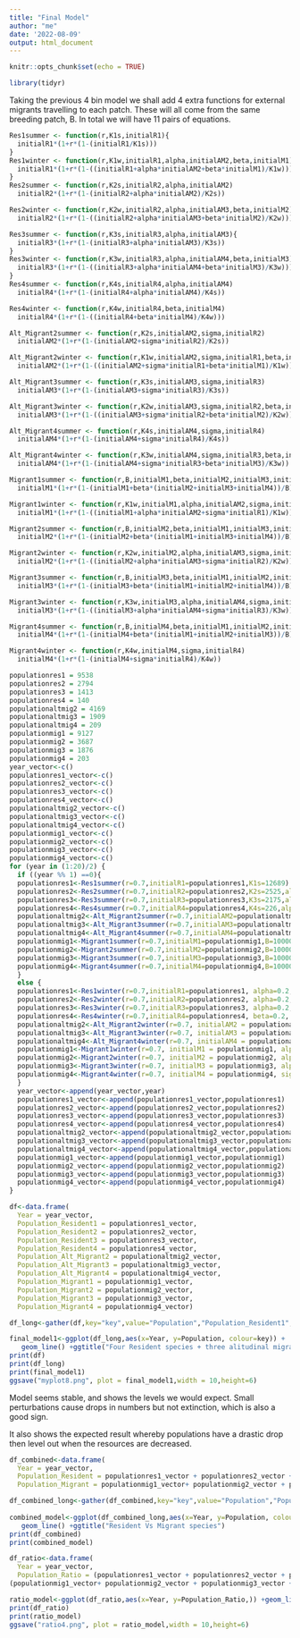 ```yaml
---
title: "Final Model"
author: "me"
date: '2022-08-09'
output: html_document
---
```


```r
knitr::opts_chunk$set(echo = TRUE)
```


```r
library(tidyr)
```

Taking the previous 4 bin model we shall add 4 extra functions for external migrants travelling to each patch. These will all come from the same breeding patch, B. In total we will have 11 pairs of equations.
```r
Res1summer <- function(r,K1s,initialR1){
  initialR1*(1+r*(1-(initialR1/K1s)))
}
Res1winter <- function(r,K1w,initialR1,alpha,initialAM2,beta,initialM1){
  initialR1*(1+r*(1-((initialR1+alpha*initialAM2+beta*initialM1)/K1w)))
}
Res2summer <- function(r,K2s,initialR2,alpha,initialAM2)
  initialR2*(1+r*(1-(initialR2+alpha*initialAM2)/K2s))

Res2winter <- function(r,K2w,initialR2,alpha,initialAM3,beta,initialM2)
  initialR2*(1+r*(1-((initialR2+alpha*initialAM3+beta*initialM2)/K2w)))

Res3summer <- function(r,K3s,initialR3,alpha,initialAM3){
  initialR3*(1+r*(1-(initialR3+alpha*initialAM3)/K3s))
}
Res3winter <- function(r,K3w,initialR3,alpha,initialAM4,beta,initialM3){
  initialR3*(1+r*(1-((initialR3+alpha*initialAM4+beta*initialM3)/K3w)))
}
Res4summer <- function(r,K4s,initialR4,alpha,initialAM4)
  initialR4*(1+r*(1-(initialR4+alpha*initialAM4)/K4s))

Res4winter <- function(r,K4w,initialR4,beta,initialM4)
  initialR4*(1+r*(1-((initialR4+beta*initialM4)/K4w)))

Alt_Migrant2summer <- function(r,K2s,initialAM2,sigma,initialR2)
  initialAM2*(1+r*(1-(initialAM2+sigma*initialR2)/K2s))

Alt_Migrant2winter <- function(r,K1w,initialAM2,sigma,initialR1,beta,initialM1)
  initialAM2*(1+r*(1-((initialAM2+sigma*initialR1+beta*initialM1)/K1w)))

Alt_Migrant3summer <- function(r,K3s,initialAM3,sigma,initialR3)
  initialAM3*(1+r*(1-(initialAM3+sigma*initialR3)/K3s))

Alt_Migrant3winter <- function(r,K2w,initialAM3,sigma,initialR2,beta,initialM2)
  initialAM3*(1+r*(1-((initialAM3+sigma*initialR2+beta*initialM2)/K2w)))

Alt_Migrant4summer <- function(r,K4s,initialAM4,sigma,initialR4)
  initialAM4*(1+r*(1-(initialAM4+sigma*initialR4)/K4s))

Alt_Migrant4winter <- function(r,K3w,initialAM4,sigma,initialR3,beta,initialM3)
  initialAM4*(1+r*(1-(initialAM4+sigma*initialR3+beta*initialM3)/K3w))

Migrant1summer <- function(r,B,initialM1,beta,initialM2,initialM3,initialM4)
  initialM1*(1+r*(1-(initialM1+beta*(initialM2+initialM3+initialM4))/B))

Migrant1winter <- function(r,K1w,initialM1,alpha,initialAM2,sigma,initialR1)
  initialM1*(1+r*(1-((initialM1+alpha*initialAM2+sigma*initialR1)/K1w)))

Migrant2summer <- function(r,B,initialM2,beta,initialM1,initialM3,initialM4)
  initialM2*(1+r*(1-(initialM2+beta*(initialM1+initialM3+initialM4))/B))

Migrant2winter <- function(r,K2w,initialM2,alpha,initialAM3,sigma,initialR2)
  initialM2*(1+r*(1-((initialM2+alpha*initialAM3+sigma*initialR2)/K2w)))

Migrant3summer <- function(r,B,initialM3,beta,initialM1,initialM2,initialM4)
  initialM3*(1+r*(1-(initialM3+beta*(initialM1+initialM2+initialM4))/B))

Migrant3winter <- function(r,K3w,initialM3,alpha,initialAM4,sigma,initialR3)
  initialM3*(1+r*(1-((initialM3+alpha*initialAM4+sigma*initialR3)/K3w)))

Migrant4summer <- function(r,B,initialM4,beta,initialM1,initialM2,initialM3)
  initialM4*(1+r*(1-(initialM4+beta*(initialM1+initialM2+initialM3))/B))

Migrant4winter <- function(r,K4w,initialM4,sigma,initialR4)
  initialM4*(1+r*(1-(initialM4+sigma*initialR4)/K4w))

```


```r
populationres1 = 9538
populationres2 = 2794
populationres3 = 1413
populationres4 = 140
populationaltmig2 = 4169
populationaltmig3 = 1909
populationaltmig4 = 209
populationmig1 = 9127
populationmig2 = 3687
populationmig3 = 1876
populationmig4 = 203
year_vector<-c()
populationres1_vector<-c()
populationres2_vector<-c()
populationres3_vector<-c()
populationres4_vector<-c()
populationaltmig2_vector<-c()
populationaltmig3_vector<-c()
populationaltmig4_vector<-c()
populationmig1_vector<-c()
populationmig2_vector<-c()
populationmig3_vector<-c()
populationmig4_vector<-c()
for (year in (1:20)/2) {
  if ((year %% 1) ==0){
  populationres1<-Res1summer(r=0.7,initialR1=populationres1,K1s=12689)
  populationres2<-Res2summer(r=0.7,initialR2=populationres2,K2s=2525,alpha=0.2,initialAM2=populationaltmig2)
  populationres3<-Res3summer(r=0.7,initialR3=populationres3,K3s=2175,alpha=0.2,initialAM3 = populationaltmig3)
  populationres4<-Res4summer(r=0.7,initialR4=populationres4,K4s=226,alpha=0.2,initialAM4 = populationaltmig4)
  populationaltmig2<-Alt_Migrant2summer(r=0.7,initialAM2=populationaltmig2,K2s=2525,sigma = 0.2,initialR2 = populationres2)
  populationaltmig3<-Alt_Migrant3summer(r=0.7,initialAM3=populationaltmig3,K3s=2175,sigma = 0.2,initialR3 = populationres3)
  populationaltmig4<-Alt_Migrant4summer(r=0.7,initialAM4=populationaltmig4,K4s=226,sigma = 0.2,initialR4 = populationres4)
  populationmig1<-Migrant1summer(r=0.7,initialM1=populationmig1,B=10000,beta = 0.4,initialM2 = populationmig2,initialM3 = populationmig3,initialM4 = populationmig4)
  populationmig2<-Migrant2summer(r=0.7,initialM2=populationmig2,B=10000,beta = 0.4,initialM1 = populationmig1,initialM3 = populationmig3,initialM4 = populationmig4)
  populationmig3<-Migrant3summer(r=0.7,initialM3=populationmig3,B=10000,beta = 0.4,initialM1 = populationmig1,initialM2 = populationmig2,initialM4 = populationmig4)
  populationmig4<-Migrant4summer(r=0.7,initialM4=populationmig4,B=10000,beta = 0.4,initialM1 = populationmig1,initialM2 = populationmig2,initialM3 = populationmig3)
  }
  else {
  populationres1<-Res1winter(r=0.7,initialR1=populationres1, alpha=0.2,initialAM2 = populationaltmig2, beta = 0.2, initialM1 = populationmig1, K1w=9215)
  populationres2<-Res2winter(r=0.7,initialR2=populationres2, alpha=0.2, initialAM3 = populationaltmig3, beta=0.2, initialM2 = populationmig2,K2w=1885)
  populationres3<-Res3winter(r=0.7,initialR3=populationres3, alpha=0.2, initialAM4 = populationaltmig4, beta=0.2, initialM3 = populationmig3,K3w=1485)
  populationres4<-Res4winter(r=0.7,initialR4=populationres4, beta=0.2, initialM4 = populationmig4, K4w=153)
  populationaltmig2<-Alt_Migrant2winter(r=0.7, initialAM2 = populationaltmig2, sigma=0.2, initialR1=populationres1, beta=0.2, initialM1 = populationmig1, K1w=9215)
  populationaltmig3<-Alt_Migrant3winter(r=0.7, initialAM3 = populationaltmig3, sigma=0.2, initialR2=populationres2, beta=0.2, initialM2=populationmig2, K2w=1885)
  populationaltmig4<-Alt_Migrant4winter(r=0.7, initialAM4 = populationaltmig4, sigma=0.2, initialR3=populationres3, beta=0.2, initialM3 = populationmig3, K3w=1485)
  populationmig1<-Migrant1winter(r=0.7, initialM1 = populationmig1, alpha=0.4, initialAM2 = populationaltmig2, sigma=0.4, initialR1=populationres1, K1w=9215)
  populationmig2<-Migrant2winter(r=0.7, initialM2 = populationmig2, alpha=0.4, initialAM3 = populationaltmig3, sigma=0.4, initialR2=populationres2,K2w=1885)
  populationmig3<-Migrant3winter(r=0.7, initialM3 = populationmig3, alpha=0.4, initialAM4 = populationaltmig4, sigma=0.4, initialR3 = populationres3, K3w=1485)
  populationmig4<-Migrant4winter(r=0.7, initialM4 = populationmig4, sigma=0.4, initialR4=populationres4, K4w=153)
  }
  year_vector<-append(year_vector,year)
  populationres1_vector<-append(populationres1_vector,populationres1)
  populationres2_vector<-append(populationres2_vector,populationres2)
  populationres3_vector<-append(populationres3_vector,populationres3)
  populationres4_vector<-append(populationres4_vector,populationres4)
  populationaltmig2_vector<-append(populationaltmig2_vector,populationaltmig2)
  populationaltmig3_vector<-append(populationaltmig3_vector,populationaltmig3)
  populationaltmig4_vector<-append(populationaltmig4_vector,populationaltmig4)
  populationmig1_vector<-append(populationmig1_vector,populationmig1)
  populationmig2_vector<-append(populationmig2_vector,populationmig2)
  populationmig3_vector<-append(populationmig3_vector,populationmig3)
  populationmig4_vector<-append(populationmig4_vector,populationmig4)
}

df<-data.frame( 
  Year = year_vector,
  Population_Resident1 = populationres1_vector,
  Population_Resident2 = populationres2_vector,
  Population_Resident3 = populationres3_vector,
  Population_Resident4 = populationres4_vector,
  Population_Alt_Migrant2 = populationaltmig2_vector,
  Population_Alt_Migrant3 = populationaltmig3_vector,
  Population_Alt_Migrant4 = populationaltmig4_vector,
  Population_Migrant1 = populationmig1_vector,
  Population_Migrant2 = populationmig2_vector,
  Population_Migrant3 = populationmig3_vector,
  Population_Migrant4 = populationmig4_vector) 

df_long<-gather(df,key="key",value="Population","Population_Resident1","Population_Resident2","Population_Resident3","Population_Resident4","Population_Alt_Migrant2","Population_Alt_Migrant3","Population_Alt_Migrant4","Population_Migrant1","Population_Migrant2","Population_Migrant3","Population_Migrant4")

final_model1<-ggplot(df_long,aes(x=Year, y=Population, colour=key)) +
   geom_line() +ggtitle("Four Resident species + three alitudinal migratory + four external migratory")
print(df)
print(df_long)
print(final_model1)
ggsave("myplot8.png", plot = final_model1,width = 10,height=6)
```

Model seems stable, and shows the levels we would expect. Small perturbations cause drops in numbers but not extinction, which is also a good sign.

It also shows the expected result whereby populations have a drastic drop then level out when the resources are decreased.

```r
df_combined<-data.frame( 
  Year = year_vector,
  Population_Resident = populationres1_vector + populationres2_vector + populationres3_vector + populationres4_vector +populationaltmig2_vector + populationaltmig3_vector + populationaltmig4_vector,
  Population_Migrant = populationmig1_vector+ populationmig2_vector + populationmig3_vector + populationmig4_vector)

df_combined_long<-gather(df_combined,key="key",value="Population","Population_Resident","Population_Migrant")
                           
combined_model<-ggplot(df_combined_long,aes(x=Year, y=Population, colour=key)) +
   geom_line() +ggtitle("Resident Vs Migrant species")
print(df_combined)
print(combined_model)
```

```r
df_ratio<-data.frame( 
  Year = year_vector,
  Population_Ratio = (populationres1_vector + populationres2_vector + populationres3_vector + populationres4_vector +populationaltmig2_vector + populationaltmig3_vector + populationaltmig4_vector)/
(populationmig1_vector+ populationmig2_vector + populationmig3_vector + populationmig4_vector))

ratio_model<-ggplot(df_ratio,aes(x=Year, y=Population_Ratio,)) +geom_line() +ggtitle("Resident/Migrant ratio") + ylim(1,2.5)
print(df_ratio)
print(ratio_model)
ggsave("ratio4.png", plot = ratio_model,width = 10,height=6)
```
